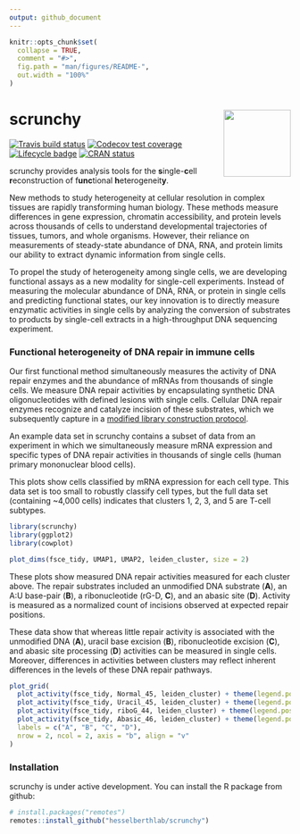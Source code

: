```yaml
---
output: github_document
---
```


<!-- README.md is generated from README.Rmd. Please edit that file -->

```r
knitr::opts_chunk$set(
  collapse = TRUE,
  comment = "#>",
  fig.path = "man/figures/README-",
  out.width = "100%"
)
```

# scrunchy <img src="man/figures/logo.png" align="right" alt="" width="120" />

[![Travis build status](https://travis-ci.org/hesselberthlab/scrunchy.svg?branch=master)](https://travis-ci.org/hesselberthlab/scrunchy)
[![Codecov test coverage](https://codecov.io/gh/hesselberthlab/scrunchy/branch/master/graph/badge.svg)](https://codecov.io/gh/hesselberthlab/scrunchy?branch=master)
[![Lifecycle badge](https://img.shields.io/badge/lifecycle-experimental-orange.svg)](https://www.tidyverse.org/lifecycle/#experimental)
[![CRAN status](https://www.r-pkg.org/badges/version/scrunchy)](https://cran.r-project.org/package=scrunchy)


scrunchy provides analysis tools for the **s**ingle-**c**ell **r**econstruction of f**unc**tional **h**eterogeneit**y**.

New methods to study heterogeneity at cellular resolution in complex tissues are rapidly transforming human biology. These methods measure differences in gene expression, chromatin accessibility, and protein levels across thousands of cells to understand developmental trajectories of tissues, tumors, and whole organisms. However, their reliance on measurements of steady-state abundance of DNA, RNA, and protein limits our ability to extract dynamic information from single cells.

To propel the study of heterogeneity among single cells, we are developing functional assays as a new modality for single-cell experiments. Instead of measuring the molecular abundance of DNA, RNA, or protein in single cells and predicting functional states, our key innovation is to directly measure enzymatic activities in single cells by analyzing the conversion of substrates to products by single-cell extracts in a high-throughput DNA sequencing experiment.

### Functional heterogeneity of DNA repair in immune cells

Our first functional method simultaneously measures the activity of DNA repair enzymes and the abundance of mRNAs from thousands of single cells. We measure DNA repair activities by encapsulating synthetic DNA oligonucleotides with defined lesions with single cells. Cellular DNA repair enzymes recognize and catalyze incision of these substrates, which we subsequently capture in a [modified library construction protocol](https://www.protocols.io/view/single-cell-analysis-of-functional-heterogeneity-i-uhyet7w).

An example data set in scrunchy contains a subset of data from an experiment in which we simultaneously measure mRNA expression and specific types of DNA repair activities in thousands of single cells (human primary mononuclear blood cells).

This plots show cells classified by mRNA expression for each cell type. This data set is too small to robustly classify cell types, but the full data set (containing ~4,000 cells) indicates that clusters 1, 2, 3, and 5 are T-cell subtypes.

```r
library(scrunchy)
library(ggplot2)
library(cowplot)

plot_dims(fsce_tidy, UMAP1, UMAP2, leiden_cluster, size = 2)
```

These plots show measured DNA repair activities measured for each cluster above. The repair substrates included an unmodified DNA substrate (**A**), an A:U base-pair (**B**), a ribonucleotide (rG-D, **C**), and an abasic site (**D**). Activity is measured as a normalized count of incisions observed at expected repair positions.

These data show that whereas little repair activity is associated with the unmodified DNA (**A**), uracil base excision (**B**), ribonucleotide excision (**C**), and abasic site processing (**D**) activities can be measured in single cells. Moreover, differences in activities between clusters may reflect inherent differences in the levels of these DNA repair pathways.

```r
plot_grid(
  plot_activity(fsce_tidy, Normal_45, leiden_cluster) + theme(legend.position = "none") + xlim(0, 3),
  plot_activity(fsce_tidy, Uracil_45, leiden_cluster) + theme(legend.position = "none") + xlim(0, 3),
  plot_activity(fsce_tidy, riboG_44, leiden_cluster) + theme(legend.position = "none") + xlim(0, 3),
  plot_activity(fsce_tidy, Abasic_46, leiden_cluster) + theme(legend.position = "none") + xlim(0, 3),
  labels = c("A", "B", "C", "D"),
  nrow = 2, ncol = 2, axis = "b", align = "v"
)
```

### Installation

scrunchy is under active development. You can install the R package from github:

``` r 
# install.packages("remotes")
remotes::install_github("hesselberthlab/scrunchy")
```
